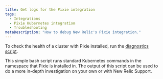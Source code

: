 ```yaml
---
title: Get logs for the Pixie integration
tags:
  - Integrations
  - Pixie Kubernetes integration
  - Troubleshooting
metaDescription: "How to debug New Relic's Pixie integration."
---
```


To check the health of a cluster with Pixie installed, run the [diagnostics script](https://github.com/newrelic-experimental/k8s-diag-utilities/tree/main/pixie-diag).

This simple bash script runs standard Kubernetes commands in the namespace that Pixie is installed in. The output of this script can be used to do a more in-depth investigation on your own or with New Relic Support.
